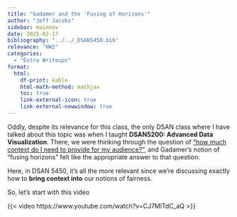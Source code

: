 ```yaml
---
title: "Gadamer and the 'Fusing of Horizons'"
author: "Jeff Jacobs"
sidebar: mainnav
date: 2025-02-17
bibliography: "../../_DSAN5450.bib"
relevance: "HW2"
categories:
  - "Extra Writeups"
format:
  html:
    df-print: kable
    html-math-method: mathjax
    toc: true
    link-external-icon: true
    link-external-newwindow: true
---
```




Oddly, despite its relevance for this class, the only DSAN class where I have talked about this topic was when I taught **DSAN5200: Advanced Data Visualization**. There, we were thinking through the question of ["how much context do I need to provide for my audience?"](https://jjacobs.me/dsan5200-03/w02/slides.html#/but-how-much-context-do-i-need-to-provide), and Gadamer's notion of "fusing horizons" felt like the appropriate answer to that question.

Here, in DSAN 5450, it's all the more relevant since we're discussing exactly how to **bring context into** our notions of fairness.

So, let's start with this video

{{< video https://www.youtube.com/watch?v=CJ7MlTdC_aQ >}}
